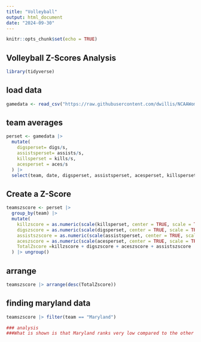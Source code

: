 ```yaml
---
title: "Volleyball"
output: html_document
date: "2024-09-30"
---
```


```r
knitr::opts_chunk$set(echo = TRUE)
```

## Volleyball Z-Scores Analysis

```r
library(tidyverse)
```

## load data 
```r
gamedata <- read_csv("https://raw.githubusercontent.com/dwillis/NCAAWomensVolleyballData/main/data/ncaa_womens_volleyball_matchstats_2024.csv")
```

## team averages 
```r
perset <- gamedata |> 
  mutate(
    digsperset= digs/s,
    assistsperset= assists/s,
    killsperset = kills/s,
    acesperset = aces/s
  ) |>
  select(team, date, digsperset, assistsperset, acesperset, killsperset)
```

## Create a Z-Score 
```r
teamszscore <- perset |>
  group_by(team) |> 
  mutate(
    killzscore = as.numeric(scale(killsperset, center = TRUE, scale = TRUE)),
    digszscore = as.numeric(scale(digsperset, center = TRUE, scale = TRUE)),
    assistszscore = as.numeric(scale(assistsperset, center = TRUE, scale = TRUE)), 
    aceszscore = as.numeric(scale(acesperset, center = TRUE, scale = TRUE)),
    TotalZscore =killzscore + digszscore + aceszscore + assistszscore
  ) |> ungroup() 

```

## arrange 
```r
teamszscore |> arrange(desc(TotalZscore))

```

## finding maryland data 
```r
teamszscore |> filter(team == "Maryland")
```

```r
### analysis 
###What is shown is that Maryland ranks very low compared to the other teams Z-Score analysis. From these games the top Z-score is 8, the Z-Score of Maryland best game was 3.7, according to these metrics. This shows, that the team needs some more in all these areas. Another team that looks like Maryland is Northern Arizona, Although they did have a good game that had a Z-score of 5, there other games reflect Maryland's as well. A story that could be here is the exploration of a team winning performance for example when Maryland does well in digs, assists, kills and aces does that account to winning? 

```

